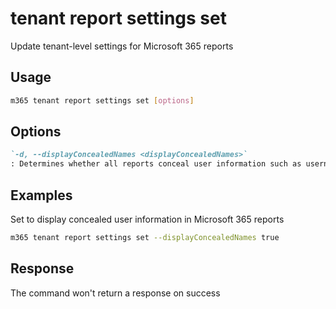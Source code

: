 
# tenant report settings set

Update tenant-level settings for Microsoft 365 reports

## Usage

```sh
m365 tenant report settings set [options]
```

## Options

```md definition-list
`-d, --displayConcealedNames <displayConcealedNames>`
: Determines whether all reports conceal user information such as usernames, groups, and sites. If false, all reports show identifiable information.

```

<Global />

## Examples

Set to display concealed user information in Microsoft 365 reports

```sh
m365 tenant report settings set --displayConcealedNames true
```

## Response

The command won't return a response on success
